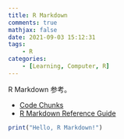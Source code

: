 ```yaml
---
title: R Markdown
comments: true
mathjax: false
date: 2021-09-03 15:12:31
tags:
    - R
categories:
    - [Learning, Computer, R]
---
```


R Markdown 参考。

<!-- more -->

- [Code Chunks](https://rmarkdown.rstudio.com/lesson-3.html)
- [R Markdown Reference Guide](https://www.rstudio.com/wp-content/uploads/2015/03/rmarkdown-reference.pdf)

```r
print("Hello, R Markdown!")
```

